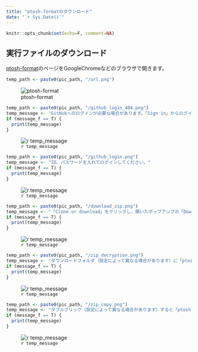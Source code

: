 ```yaml
---
title: "ptosh-formatのダウンロード"  
date: "`r Sys.Date()`"  
---
```


```r
knitr::opts_chunk$set(echo=F, comment=NA)
```

## 実行ファイルのダウンロード
[ptosh-format](https://github.com/nnh/ptosh-format)のページをGoogleChromeなどのブラウザで開きます。  

```r
temp_path <- paste0(pic_path, "/url.png")
```
![ptosh-format](`r temp_path`)  

```r
temp_path <- paste0(pic_path, "/github_login_404.png")
temp_message <- "GitHubへのログインが必要な場合があります。「Sign in」からログインしてください。"
if (message_f == T) {
  print(temp_message)
}
```
![`r temp_message`](`r temp_path`)  

```r
temp_path <- paste0(pic_path, "/github_login.png")
temp_message <- "ID、パスワードを入れてログインしてください。"
if (message_f == T) {
  print(temp_message)
}
```
![`r temp_message`](`r temp_path`)  

```r
temp_path <- paste0(pic_path, "/download_zip.png")
temp_message <- "「Clone or download」をクリックし、開いたポップアップの「Download ZIP」をクリックします。"
if (message_f == T) {
  print(temp_message)
}
```
![`r temp_message`](`r temp_path`)  

```r
temp_path <- paste0(pic_path, "/zip_decryption.png")
temp_message <- "ダウンロードフォルダ（設定によって異なる場合があります）に「ptosh-format-master.zip」が保存されます。"
if (message_f == T) {
  print(temp_message)
}
```

![`r temp_message`](`r temp_path`)

```r
temp_path <- paste0(pic_path, "/zip_copy.png")
temp_message <- "ダブルクリック（設定によって異なる場合があります）すると「ptosh-format-master」というフォルダが開きます。フォルダをコピーし、デスクトップ等任意の場所に貼り付けてください。"
if (message_f == T) {
  print(temp_message)
}
```
![`r temp_message`](`r temp_path`)  
